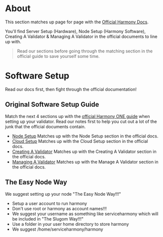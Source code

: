# About
This section matches up page for page with the [Official Harmony Docs](https://docs.harmony.one). 

You'll find Server Setup (Hardware), Node Setup (Harmony Software), Creating A Validator & Managing A Validator in the official documents to line up with. 

> Read our sections before going through the matching section in the official guide to save yourself some time.

# Software Setup
Read our docs first, then fight through the official documentation!
## Original Software Setup Guide
Match the next 4 sections up with the [official Harmony ONE guide](https://docs.harmony.one/home/network/validators) when setting up your validator. Read our notes first to help you cut out a lot of the junk that the official documents contain.
- [Node Setup](/official/node) Matches up with the Node Setup section in the official docs.
- [Cloud Setup](/official/setupcloud) Matches up with the Cloud Setup section in the official docs.
- [Creating A Validator](/official/create) Matches up with the Creating A Validator section in the official docs.
- [Managing A Validator](/official/manage) Matches up with the Manage A Validator section in the official docs.
## The Easy Node Way
We suggest setting up your node "The Easy Node Way!!!"
-  Setup a user account to run harmony
  -  Don't use root or harmony as account names!!!
  -  We suggest your username as something like serviceharmony which will be included in "The Slugom Way!!!"
-  Use a folder in your user home directory to store harmony
  -  We suggest /home/serviceharmony/harmony